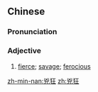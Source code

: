 ==Chinese==
{{zh-forms}}

===Pronunciation===
{{zh-pron
|m=xiōngkuáng
|c=hung1 kwong4
|mn=hiong-kông
|cat=a
}}

===Adjective===
{{zh-adj}}

# [[fierce]]; [[savage]]; [[ferocious]]

[[zh-min-nan:兇狂]]
[[zh:兇狂]]